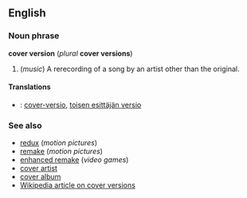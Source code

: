 ==English==
===Noun phrase===
'''cover version''' (''plural'' '''cover versions''')
#(''music'') A rerecording of a song by an artist other than the original.

====Translations====
*{{msg:fi}}: [[cover-versio]], [[toisen esittäjän versio]]

===See also===
*[[redux]] (''motion pictures'')
*[[remake]] (''motion pictures'')
*[[enhanced remake]] (''video games'')
*[[cover artist]]
*[[cover album]]
*[[w:cover_version|Wikipedia article on cover versions]]